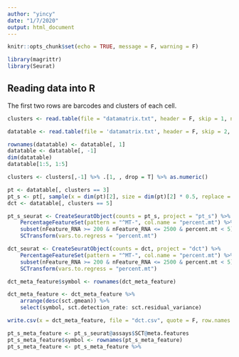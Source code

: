 ```yaml
---
author: "yincy"
date: "1/7/2020"
output: html_document
---
```


```r
knitr::opts_chunk$set(echo = TRUE, message = F, warning = F)
```

```r
library(magrittr)
library(Seurat)
```


## Reading data into R  
The first two rows are barcodes and clusters of each cell.   
```r
clusters <- read.table(file = "datamatrix.txt", header = F, skip = 1, nrows = 1)

datatable <- read.table(file = 'datamatrix.txt', header = F, skip = 2, stringsAsFactors = F)
```


```r
rownames(datatable) <- datatable[, 1]
datatable <- datatable[, -1]
dim(datatable)
datatable[1:5, 1:5]
```


```r
clusters <- clusters[,-1] %>% .[1, , drop = T] %>% as.numeric()
```


```r
pt <- datatable[, clusters == 3]
pt_s <- pt[, sample(x = dim(pt)[2], size = dim(pt)[2] * 0.5, replace = F)]
dct <- datatable[, clusters == 5]
```


```r
pt_s_seurat <- CreateSeuratObject(counts = pt_s, project = "pt_s") %>% 
    PercentageFeatureSet(pattern = "^MT-", col.name = "percent.mt") %>% 
    subset(nFeature_RNA >= 200 & nFeature_RNA <= 2500 & percent.mt < 5) %>% 
    SCTransform(vars.to.regress = "percent.mt")

dct_seurat <- CreateSeuratObject(counts = dct, project = "dct") %>% 
    PercentageFeatureSet(pattern = "^MT-", col.name = "percent.mt") %>% 
    subset(nFeature_RNA >= 200 & nFeature_RNA <= 2500 & percent.mt < 5) %>% 
    SCTransform(vars.to.regress = "percent.mt")
```


```r
dct_meta_feature$symbol <- rownames(dct_meta_feature)

dct_meta_feature <- dct_meta_feature %>% 
    arrange(desc(sct.gmean)) %>% 
    select(symbol, sct.detection_rate: sct.residual_variance)

write.csv(x = dct_meta_feature, file = "dct.csv", quote = F, row.names = F)
```



```r
pt_s_meta_feature <- pt_s_seurat@assays$SCT@meta.features
pt_s_meta_feature$symbol <- rownames(pt_s_meta_feature)
pt_s_meta_feature <- pt_s_meta_feature %>% 
    
```







